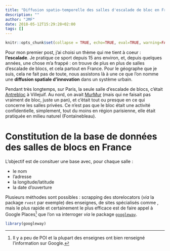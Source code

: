 ```yaml
---
title: "Diffusion spatio-temporelle des salles d'escalade de bloc en France"
description: ""
author: "JMF"
date: 2018-05-12T15:29:28+02:00
tags: []
---
```


```r
knitr::opts_chunk$set(collapse = TRUE, echo=TRUE, eval=TRUE, warning=FALSE, message=FALSE, comment="  ")
```


Pour mon premier post, j'ai choisi un thème qui me tient à coeur : **l'escalade**.
Je pratique ce sport depuis 15 ans environ, et, depuis quelques années, une chose m'a frappé : on trouve de plus en plus de salles d'escalade de blocs, et cela partout en France. Pour le géographe que je suis, cela ne fait pas de toute, nous assistons là à une ce que l'on nomme une **diffusion spatiale d'innovation** dans un système urbain.

Pendant très longtemps, sur Paris, la seule salle d'escalade de blocs, c'était [Antrebloc](http://www.antrebloc.com/) à Villejuif. Au nord, on avait [MurMur](https://www.murmur.fr/) (mais qui ne faisait pas vraiment de bloc, juste un pan), et c'était tout ou presque en ce qui concerne les salles privées. Ce n'est pas que le bloc était une activité confidentielle, simplement, tout du moins en région parisienne, elle était pratiquée en milieu naturel (Fontainebleau).

# Constitution de la base de données des salles de blocs en France

L'objectif est de consituer une base avec, pour chaque salle :

* le nom
* l'adresse
* la longitude/latitude
* la date d'ouverture  

Plusieurs méthodes sont possibles : scrapping des storelocators (*via* la package `rvest` par exemple) des enseignes, de sites spécialisés comme , mais le plus rapide et certainement le plus efficace est de faire appel à Google Places[^1] que l'on va interroger *via* le package [`googleway`](https://cran.r-project.org/web/packages/googleway/index.html).

[^1]: Il y a peu de POI et la plupart des enseignes ont bien renseigné l'information sur Google.

```r
library(googleway)
```




